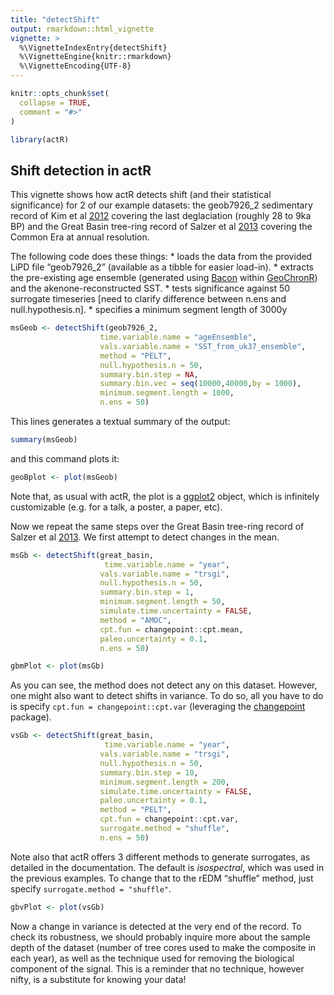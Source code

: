 ```yaml
---
title: "detectShift"
output: rmarkdown::html_vignette
vignette: >
  %\VignetteIndexEntry{detectShift}
  %\VignetteEngine{knitr::rmarkdown}
  %\VignetteEncoding{UTF-8}
---
```


```r
knitr::opts_chunk$set(
  collapse = TRUE,
  comment = "#>"
)
```

```r
library(actR)
```

## Shift detection in actR

This vignette shows how actR detects shift (and their statistical significance) for 2 of our example datasets: the geob7926_2 sedimentary record of Kim et al [2012](https://www.doi.org/10.1016/j.epsl.2012.05.018) covering the last deglaciation (roughly 28 to 9ka BP) and the Great Basin tree-ring record of Salzer et al [2013](https://www.doi.org/10.1007/s00382-013-1911-9) covering the Common Era at annual resolution.

The following code does these things:
* loads the data from the provided LiPD file "geob7926_2" (available as a tibble for easier load-in).
* extracts the pre-existing age ensemble (generated using [Bacon](https://cran.r-project.org/web/packages/rbacon/index.html) within [GeoChronR](https://nickmckay.github.io/GeoChronR/)) and the akenone-reconstructed SST. 
* tests significance against 50 surrogate timeseries [need to clarify difference between n.ens and null.hypothesis.n].
* specifies a minimum segment length of 3000y 


```r
msGeob <- detectShift(geob7926_2,
                    time.variable.name = "ageEnsemble",
                    vals.variable.name = "SST_from_uk37_ensemble",
                    method = "PELT",
                    null.hypothesis.n = 50,
                    summary.bin.step = NA,
                    summary.bin.vec = seq(10000,40000,by = 1000),
                    minimum.segment.length = 1000,
                    n.ens = 50)
```

This lines generates a textual summary of the output:

```r
summary(msGeob)
```

and this command plots it:


```r
geoBplot <- plot(msGeob)

```

Note that, as usual with actR, the plot is a [ggplot2](https://ggplot2.tidyverse.org) object, which is infinitely customizable (e.g. for a talk, a poster, a paper, etc).


Now we repeat the same steps over the Great Basin tree-ring record of Salzer et al [2013](https://www.doi.org/10.1007/s00382-013-1911-9). We first attempt to detect changes in the mean. 

```r
msGb <- detectShift(great_basin,
                     time.variable.name = "year",
                    vals.variable.name = "trsgi",
                    null.hypothesis.n = 50,
                    summary.bin.step = 1,
                    minimum.segment.length = 50,
                    simulate.time.uncertainty = FALSE,
                    method = "AMOC",
                    cpt.fun = changepoint::cpt.mean,
                    paleo.uncertainty = 0.1,
                    n.ens = 50)
```


```r
gbmPlot <- plot(msGb)
```

As you can see, the method does not detect any on this dataset. However, one might also want to detect shifts in variance. To do so, all you have to do is specify `cpt.fun = changepoint::cpt.var` (leveraging the [changepoint](https://cran.r-project.org/web/packages/changepoint/index.html) package).


```r
vsGb <- detectShift(great_basin,
                     time.variable.name = "year",
                    vals.variable.name = "trsgi",
                    null.hypothesis.n = 50,
                    summary.bin.step = 10,
                    minimum.segment.length = 200,
                    simulate.time.uncertainty = FALSE,
                    paleo.uncertainty = 0.1,
                    method = "PELT",
                    cpt.fun = changepoint::cpt.var,
                    surrogate.method = "shuffle",
                    n.ens = 50)
```

Note also that actR offers 3 different methods to generate surrogates, as detailed in the documentation. The default is _isospectral_, which was used in the previous examples. To change that to the rEDM "shuffle" method, just specify `surrogate.method = "shuffle"`.  

```r
gbvPlot <- plot(vsGb)
```

Now a change in variance is detected at the very end of the record. To check its robustness, we should probably inquire more about the sample depth of the dataset (number of tree cores used to make the composite in each year), as well as the technique used for removing the biological component of the signal. This is a reminder that no technique, however nifty, is a substitute for knowing your data!

